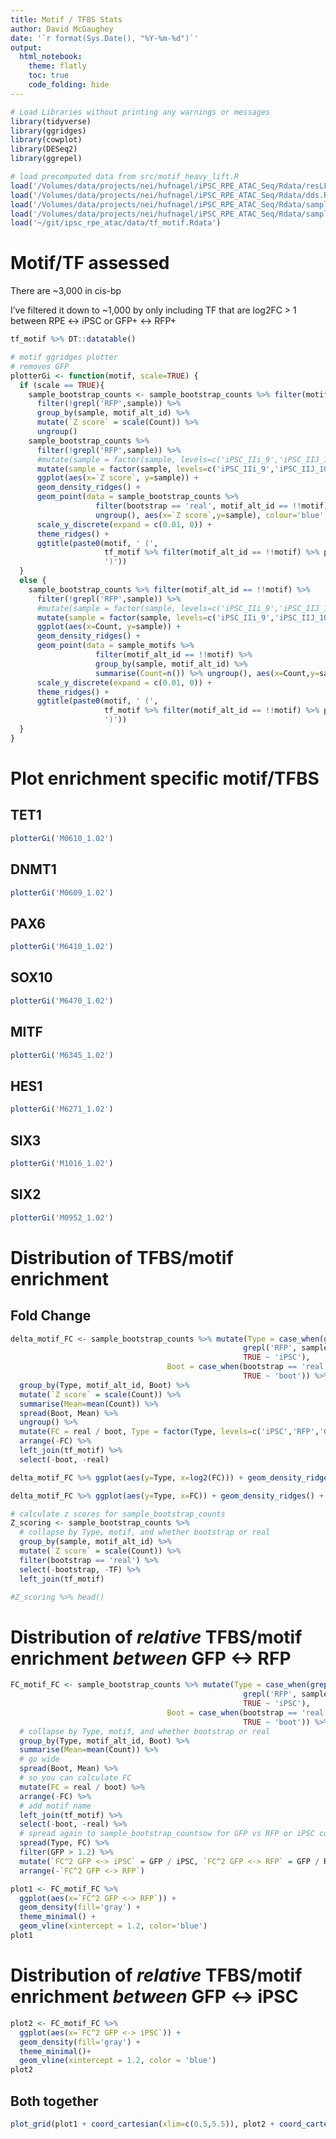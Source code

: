 ```yaml
---
title: Motif / TFBS Stats
author: David McGaughey
date: '`r format(Sys.Date(), "%Y-%m-%d")`'
output: 
  html_notebook:
    theme: flatly
    toc: true
    code_folding: hide
---
```



```r
# Load Libraries without printing any warnings or messages
library(tidyverse)
library(ggridges)
library(cowplot)
library(DESeq2)
library(ggrepel)
```
```r
# load precomputed data from src/motif_heavy_lift.R
load('/Volumes/data/projects/nei/hufnagel/iPSC_RPE_ATAC_Seq/Rdata/resLFC.Rdata')
load('/Volumes/data/projects/nei/hufnagel/iPSC_RPE_ATAC_Seq/Rdata/dds.Rdata')
load('/Volumes/data/projects/nei/hufnagel/iPSC_RPE_ATAC_Seq/Rdata/sample_bootstrap_counts.Rdata')
load('/Volumes/data/projects/nei/hufnagel/iPSC_RPE_ATAC_Seq/Rdata/sample_closestTSS.Rdata')
load('~/git/ipsc_rpe_atac/data/tf_motif.Rdata')
```

# Motif/TF assessed
There are ~3,000 in cis-bp

I've filtered it down to ~1,000 by only including TF that are log2FC > 1 between RPE <-> iPSC or GFP+ <-> RFP+

```r
tf_motif %>% DT::datatable()
```

```r
# motif ggridges plotter
# removes GFP 
plotterGi <- function(motif, scale=TRUE) {
  if (scale == TRUE){
    sample_bootstrap_counts <- sample_bootstrap_counts %>% filter(motif_alt_id == !!motif) %>% 
      filter(!grepl('RFP',sample)) %>% 
      group_by(sample, motif_alt_id) %>% 
      mutate(`Z score` = scale(Count)) %>% 
      ungroup() 
    sample_bootstrap_counts %>% 
      filter(!grepl('RFP',sample)) %>% 
      #mutate(sample = factor(sample, levels=c('iPSC_IIi_9','iPSC_IIJ_10','iPSC_IIK_11','iPSC_IIL_12','RFP_IIE_1','RFP_IIF_2','RFP_IIG_3','RFP_IIH_4','GFP_IIE_5','GFP_IIF_6','GFP_IIG_7','GFP_IIH_8'))) %>% 
      mutate(sample = factor(sample, levels=c('iPSC_IIi_9','iPSC_IIJ_10','iPSC_IIK_11','iPSC_IIL_12','GFP_IIE_5','GFP_IIF_6','GFP_IIG_7','GFP_IIH_8'))) %>% 
      ggplot(aes(x=`Z score`, y=sample)) + 
      geom_density_ridges() +
      geom_point(data = sample_bootstrap_counts %>% 
                   filter(bootstrap == 'real', motif_alt_id == !!motif) %>% 
                   ungroup(), aes(x=`Z score`,y=sample), colour='blue', size=2, alpha=0.5) +
      scale_y_discrete(expand = c(0.01, 0)) +
      theme_ridges() + 
      ggtitle(paste0(motif, ' (', 
                     tf_motif %>% filter(motif_alt_id == !!motif) %>% pull(TF),
                     ')'))
  }
  else {
    sample_bootstrap_counts %>% filter(motif_alt_id == !!motif) %>% 
      filter(!grepl('RFP',sample)) %>% 
      #mutate(sample = factor(sample, levels=c('iPSC_IIi_9','iPSC_IIJ_10','iPSC_IIK_11','iPSC_IIL_12','RFP_IIE_1','RFP_IIF_2','RFP_IIG_3','RFP_IIH_4','GFP_IIE_5','GFP_IIF_6','GFP_IIG_7','GFP_IIH_8'))) %>% 
      mutate(sample = factor(sample, levels=c('iPSC_IIi_9','iPSC_IIJ_10','iPSC_IIK_11','iPSC_IIL_12','GFP_IIE_5','GFP_IIF_6','GFP_IIG_7','GFP_IIH_8'))) %>% 
      ggplot(aes(x=Count, y=sample)) + 
      geom_density_ridges() +
      geom_point(data = sample_motifs %>% 
                   filter(motif_alt_id == !!motif) %>% 
                   group_by(sample, motif_alt_id) %>%
                   summarise(Count=n()) %>% ungroup(), aes(x=Count,y=sample), colour='blue', size=2, alpha=0.5) +
      scale_y_discrete(expand = c(0.01, 0)) +
      theme_ridges() + 
      ggtitle(paste0(motif, ' (', 
                     tf_motif %>% filter(motif_alt_id == !!motif) %>% pull(TF),
                     ')'))
  }
}
```
# Plot enrichment  specific motif/TFBS

## TET1
```r
plotterGi('M0610_1.02')
```

## DNMT1
```r
plotterGi('M0609_1.02')
```

## PAX6
```r
plotterGi('M6410_1.02')
```

## SOX10
```r
plotterGi('M6470_1.02')
```

## MITF
```r
plotterGi('M6345_1.02')
```

## HES1
```r
plotterGi('M6271_1.02')
```

## SIX3
```r
plotterGi('M1016_1.02')
```

## SIX2
```r
plotterGi('M0952_1.02')
```

# Distribution of TFBS/motif enrichment
## Fold Change
```r
delta_motif_FC <- sample_bootstrap_counts %>% mutate(Type = case_when(grepl('GFP', sample) ~ 'GFP',
                                                    grepl('RFP', sample) ~ 'RFP',
                                                    TRUE ~ 'iPSC'),
                                   Boot = case_when(bootstrap == 'real' ~ 'real',
                                                    TRUE ~ 'boot')) %>% 
  group_by(Type, motif_alt_id, Boot) %>% 
  mutate(`Z score` = scale(Count)) %>% 
  summarise(Mean=mean(Count)) %>% 
  spread(Boot, Mean) %>%
  ungroup() %>% 
  mutate(FC = real / boot, Type = factor(Type, levels=c('iPSC','RFP','GFP'))) %>% 
  arrange(-FC) %>% 
  left_join(tf_motif) %>% 
  select(-boot, -real) 

delta_motif_FC %>% ggplot(aes(y=Type, x=log2(FC))) + geom_density_ridges() + theme_ridges() 

delta_motif_FC %>% ggplot(aes(y=Type, x=FC)) + geom_density_ridges() + theme_ridges() 
```



```r
# calculate z scores for sample_bootstrap_counts
Z_scoring <- sample_bootstrap_counts %>% 
  # collapse by Type, motif, and whether bootstrap or real
  group_by(sample, motif_alt_id) %>% 
  mutate(`Z score` = scale(Count)) %>% 
  filter(bootstrap == 'real') %>% 
  select(-bootstrap, -TF) %>% 
  left_join(tf_motif)

#Z_scoring %>% head()
```
# Distribution of *relative* TFBS/motif enrichment *between* GFP <-> RFP
```r
FC_motif_FC <- sample_bootstrap_counts %>% mutate(Type = case_when(grepl('GFP', sample) ~ 'GFP',
                                                    grepl('RFP', sample) ~ 'RFP',
                                                    TRUE ~ 'iPSC'),
                                   Boot = case_when(bootstrap == 'real' ~ 'real',
                                                    TRUE ~ 'boot')) %>% 
  # collapse by Type, motif, and whether bootstrap or real
  group_by(Type, motif_alt_id, Boot) %>% 
  summarise(Mean=mean(Count)) %>% 
  # go wide
  spread(Boot, Mean) %>%
  # so you can calculate FC
  mutate(FC = real / boot) %>% 
  arrange(-FC) %>% 
  # add motif name
  left_join(tf_motif) %>% 
  select(-boot, -real) %>%
  # spread again to sample_bootstrap_countsow for GFP vs RFP or iPSC comparisons
  spread(Type, FC) %>% 
  filter(GFP > 1.2) %>% 
  mutate(`FC^2 GFP <-> iPSC` = GFP / iPSC, `FC^2 GFP <-> RFP` = GFP / RFP) %>% 
  arrange(-`FC^2 GFP <-> RFP`) 

plot1 <- FC_motif_FC %>% 
  ggplot(aes(x=`FC^2 GFP <-> RFP`)) + 
  geom_density(fill='gray') + 
  theme_minimal() + 
  geom_vline(xintercept = 1.2, color='blue')
plot1
```

# Distribution of *relative* TFBS/motif enrichment *between* GFP <-> iPSC
```r
plot2 <- FC_motif_FC %>% 
  ggplot(aes(x=`FC^2 GFP <-> iPSC`)) + 
  geom_density(fill='gray') + 
  theme_minimal()+ 
  geom_vline(xintercept = 1.2, color = 'blue')
plot2 
```

## Both together
```r
plot_grid(plot1 + coord_cartesian(xlim=c(0.5,5.5)), plot2 + coord_cartesian(xlim=c(0.5,5.5)), nrow = 2, align = 'hv', axis='tblr')
```
